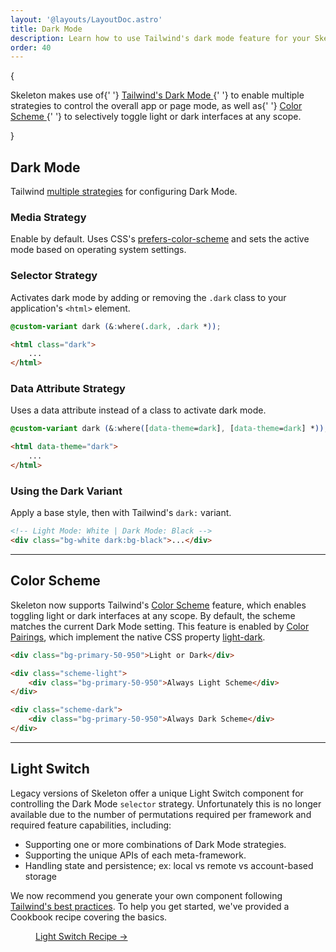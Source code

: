 ```yaml
---
layout: '@layouts/LayoutDoc.astro'
title: Dark Mode
description: Learn how to use Tailwind's dark mode feature for your Skeleton project.
order: 40
---
```



{

<p class="text-xl">
	Skeleton makes use of{' '}
	<a className="anchor" href="https://tailwindcss.com/docs/dark-mode" target="_blank" rel="external">
		Tailwind's Dark Mode
	</a>{' '}
	to enable multiple strategies to control the overall app or page mode, as well as{' '}
	<a className="anchor" href="https://tailwindcss.com/docs/color-scheme" target="_blank" rel="external">
		Color Scheme
	</a>{' '}
	to selectively toggle light or dark interfaces at any scope.
</p>

}

## Dark Mode

Tailwind [multiple strategies](https://tailwindcss.com/docs/dark-mode) for configuring Dark Mode.

### Media Strategy

Enable by default. Uses CSS's [prefers-color-scheme](https://developer.mozilla.org/en-US/docs/Web/CSS/@media/prefers-color-scheme) and sets the active mode based on operating system settings.

### Selector Strategy

Activates dark mode by adding or removing the `.dark` class to your application's `<html>` element.

```css
@custom-variant dark (&:where(.dark, .dark *));
```

```html
<html class="dark">
	...
</html>
```

### Data Attribute Strategy

Uses a data attribute instead of a class to activate dark mode.

```css
@custom-variant dark (&:where([data-theme=dark], [data-theme=dark] *));
```

```html
<html data-theme="dark">
	...
</html>
```

### Using the Dark Variant

Apply a base style, then with Tailwind's `dark:` variant.

```html
<!-- Light Mode: White | Dark Mode: Black -->
<div class="bg-white dark:bg-black">...</div>
```

---

## Color Scheme

Skeleton now supports Tailwind's [Color Scheme](https://tailwindcss.com/docs/color-scheme) feature, which enables toggling light or dark interfaces at any scope. By default, the scheme matches the current Dark Mode setting. This feature is enabled by [Color Pairings](/docs/design/colors#color-pairings), which implement the native CSS property [light-dark](https://developer.mozilla.org/en-US/docs/Web/CSS/color_value/light-dark).

```html
<div class="bg-primary-50-950">Light or Dark</div>

<div class="scheme-light">
	<div class="bg-primary-50-950">Always Light Scheme</div>
</div>

<div class="scheme-dark">
	<div class="bg-primary-50-950">Always Dark Scheme</div>
</div>
```

---

## Light Switch

Legacy versions of Skeleton offer a unique Light Switch component for controlling the Dark Mode `selector` strategy. Unfortunately this is no longer available due to the number of permutations required per framework and required feature capabilities, including:

- Supporting one or more combinations of Dark Mode strategies.
- Supporting the unique APIs of each meta-framework.
- Handling state and persistence; ex: local vs remote vs account-based storage

We now recommend you generate your own component following [Tailwind's best practices](https://tailwindcss.com/docs/dark-mode). To help you get started, we've provided a Cookbook recipe covering the basics.

<figure class="linker bg-noise">
	<a class="btn preset-filled" href="/docs/guides/cookbook/light-switch">
		Light Switch Recipe &rarr;
	</a>
</figure>
